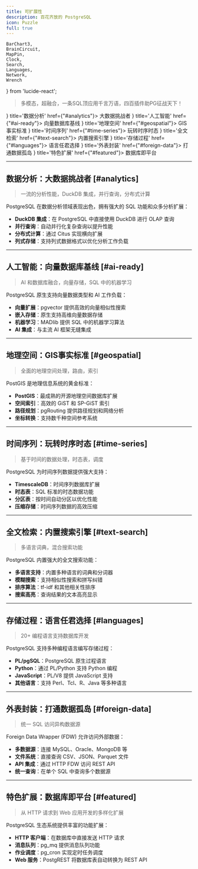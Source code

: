 ```yaml
---
title: 可扩展性
description: 百花齐放的 PostgreSQL
icon: Puzzle
full: true
---
```


    BarChart3,
    BrainCircuit,
    MapPin,
    Clock,
    Search,
    Languages,
    Network,
    Wrench
} from 'lucide-react';

> 多模态，超融合，一条SQL顶应用千言万语，四百插件助PG征战天下！

<Cards>
    <Card icon={<BarChart3 className="text-blue-600"/>} title='数据分析' href={"#analytics"}>
        大数据挑战者
    </Card>
    <Card icon={<BrainCircuit className="text-purple-600"/>} title='人工智能' href={"#ai-ready"}>
        向量数据库基线
    </Card>
    <Card icon={<MapPin className="text-green-600"/>} title='地理空间' href={"#geospatial"}>
        GIS事实标准
    </Card>
    <Card icon={<Clock className="text-orange-600"/>} title='时间序列' href={"#time-series"}>
        玩转时序时态
    </Card>
    <Card icon={<Search className="text-cyan-600"/>} title='全文检索' href={"#text-search"}>
        内置搜索引擎
    </Card>
    <Card icon={<Languages className="text-red-600"/>} title='存储过程' href={"#languages"}>
        语言任君选择
    </Card>
    <Card icon={<Network className="text-violet-600"/>} title='外表封装' href={"#foreign-data"}>
        打通数据孤岛
    </Card>
    <Card icon={<Wrench className="text-amber-600"/>} title='特色扩展' href={"#featured"}>
        数据库即平台
    </Card>
</Cards>

--------

## 数据分析：大数据挑战者 [#analytics]

> 一流的分析性能，DuckDB 集成，并行查询，分布式计算

PostgreSQL 在数据分析领域表现出色，拥有强大的 SQL 功能和众多分析扩展：

- **DuckDB 集成**：在 PostgreSQL 中直接使用 DuckDB 进行 OLAP 查询
- **并行查询**：自动并行化复杂查询以提升性能
- **分布式计算**：通过 Citus 实现横向扩展
- **列式存储**：支持列式数据格式以优化分析工作负载

--------

## 人工智能：向量数据库基线 [#ai-ready]

> AI 和数据库融合，向量存储，SQL 中的机器学习

PostgreSQL 原生支持向量数据类型和 AI 工作负载：

- **向量扩展**：pgvector 提供高效的向量相似性搜索
- **嵌入存储**：原生支持高维向量数据存储
- **机器学习**：MADlib 提供 SQL 中的机器学习算法
- **AI 集成**：与主流 AI 框架无缝集成

--------

## 地理空间：GIS事实标准 [#geospatial]

> 全面的地理空间处理，路由，索引

PostGIS 是地理信息系统的黄金标准：

- **PostGIS**：最成熟的开源地理空间数据库扩展
- **空间索引**：高效的 GiST 和 SP-GiST 索引
- **路径规划**：pgRouting 提供路径规划和网络分析
- **坐标转换**：支持数千种空间参考系统

--------

## 时间序列：玩转时序时态 [#time-series]

> 基于时间的数据处理，时态表，调度

PostgreSQL 为时间序列数据提供强大支持：

- **TimescaleDB**：时间序列数据库扩展
- **时态表**：SQL 标准的时态数据功能
- **分区表**：按时间自动分区以优化性能
- **压缩存储**：时间序列数据的高效压缩

--------

## 全文检索：内置搜索引擎 [#text-search]

> 多语言词典，混合搜索功能

PostgreSQL 内置强大的全文搜索功能：

- **多语言支持**：内置多种语言的词典和分词器
- **模糊搜索**：支持相似性搜索和拼写纠错
- **排序算法**：tf-idf 和其他相关性排序
- **搜索高亮**：查询结果的文本高亮显示

--------

## 存储过程：语言任君选择 [#languages]

> 20+ 编程语言支持数据库开发

PostgreSQL 支持多种编程语言编写存储过程：

- **PL/pgSQL**：PostgreSQL 原生过程语言
- **Python**：通过 PL/Python 支持 Python 编程
- **JavaScript**：PL/V8 提供 JavaScript 支持
- **其他语言**：支持 Perl、Tcl、R、Java 等多种语言

--------

## 外表封装：打通数据孤岛 [#foreign-data]

> 统一 SQL 访问异构数据源

Foreign Data Wrapper (FDW) 允许访问外部数据：

- **多数据源**：连接 MySQL、Oracle、MongoDB 等
- **文件系统**：直接查询 CSV、JSON、Parquet 文件
- **API 集成**：通过 HTTP FDW 访问 REST API
- **统一查询**：在单个 SQL 中查询多个数据源

--------

## 特色扩展：数据库即平台 [#featured]

> 从 HTTP 请求到 Web 应用开发的多样化扩展

PostgreSQL 生态系统提供丰富的功能扩展：

- **HTTP 客户端**：在数据库中直接发送 HTTP 请求
- **消息队列**：pg_mq 提供消息队列功能
- **作业调度**：pg_cron 实现定时任务调度
- **Web 服务**：PostgREST 将数据库表自动转换为 REST API